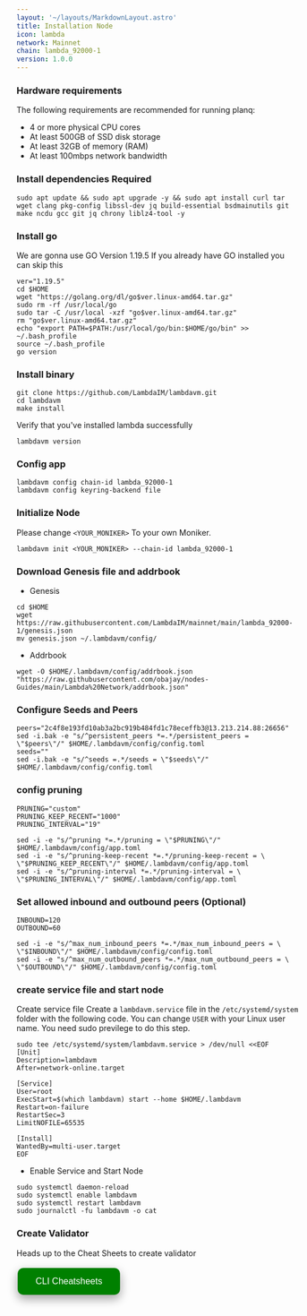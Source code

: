```yaml
---
layout: '~/layouts/MarkdownLayout.astro'
title: Installation Node
icon: lambda
network: Mainnet
chain: lambda_92000-1
version: 1.0.0
---
```


### Hardware requirements

The following requirements are recommended for running planq:

- 4 or more physical CPU cores
- At least 500GB of SSD disk storage
- At least 32GB of memory (RAM)
- At least 100mbps network bandwidth


### Install dependencies Required

```
sudo apt update && sudo apt upgrade -y && sudo apt install curl tar wget clang pkg-config libssl-dev jq build-essential bsdmainutils git make ncdu gcc git jq chrony liblz4-tool -y
```

### Install go

We are gonna use GO Version 1.19.5
If you already have GO installed you can skip this 

```
ver="1.19.5"
cd $HOME
wget "https://golang.org/dl/go$ver.linux-amd64.tar.gz"
sudo rm -rf /usr/local/go
sudo tar -C /usr/local -xzf "go$ver.linux-amd64.tar.gz"
rm "go$ver.linux-amd64.tar.gz"
echo "export PATH=$PATH:/usr/local/go/bin:$HOME/go/bin" >> ~/.bash_profile
source ~/.bash_profile
go version
```

### Install binary

```
git clone https://github.com/LambdaIM/lambdavm.git
cd lambdavm
make install
```

Verify that you've installed lambda successfully

```
lambdavm version
```

### Config app

```
lambdavm config chain-id lambda_92000-1
lambdavm config keyring-backend file
```

### Initialize Node

Please change `<YOUR_MONIKER>` To your own Moniker.

```
lambdavm init <YOUR_MONIKER> --chain-id lambda_92000-1
```

### Download Genesis file and addrbook

- Genesis

```
cd $HOME
wget https://raw.githubusercontent.com/LambdaIM/mainnet/main/lambda_92000-1/genesis.json
mv genesis.json ~/.lambdavm/config/
```

- Addrbook

```
wget -O $HOME/.lambdavm/config/addrbook.json "https://raw.githubusercontent.com/obajay/nodes-Guides/main/Lambda%20Network/addrbook.json"
```

### Configure Seeds and Peers

```
peers="2c4f8e193fd10ab3a2bc919b484fd1c78eceffb3@13.213.214.88:26656"
sed -i.bak -e "s/^persistent_peers *=.*/persistent_peers = \"$peers\"/" $HOME/.lambdavm/config/config.toml
seeds=""
sed -i.bak -e "s/^seeds =.*/seeds = \"$seeds\"/" $HOME/.lambdavm/config/config.toml
```

### config pruning

```
PRUNING="custom"
PRUNING_KEEP_RECENT="1000"
PRUNING_INTERVAL="19"

sed -i -e "s/^pruning *=.*/pruning = \"$PRUNING\"/" $HOME/.lambdavm/config/app.toml
sed -i -e "s/^pruning-keep-recent *=.*/pruning-keep-recent = \
\"$PRUNING_KEEP_RECENT\"/" $HOME/.lambdavm/config/app.toml
sed -i -e "s/^pruning-interval *=.*/pruning-interval = \
\"$PRUNING_INTERVAL\"/" $HOME/.lambdavm/config/app.toml
```

### Set allowed inbound and outbound peers (Optional)

```
INBOUND=120
OUTBOUND=60

sed -i -e "s/^max_num_inbound_peers *=.*/max_num_inbound_peers = \
\"$INBOUND\"/" $HOME/.lambdavm/config/config.toml
sed -i -e "s/^max_num_outbound_peers *=.*/max_num_outbound_peers = \
\"$OUTBOUND\"/" $HOME/.lambdavm/config/config.toml
```

### create service file and start node

Create service file
Create a `lambdavm.service` file in the `/etc/systemd/system` folder with the following code. 
You can change `USER` with your Linux user name. You need sudo previlege to do this step.

```
sudo tee /etc/systemd/system/lambdavm.service > /dev/null <<EOF
[Unit]
Description=lambdavm
After=network-online.target

[Service]
User=root
ExecStart=$(which lambdavm) start --home $HOME/.lambdavm
Restart=on-failure
RestartSec=3
LimitNOFILE=65535

[Install]
WantedBy=multi-user.target
EOF
```

- Enable Service and Start Node

```
sudo systemctl daemon-reload
sudo systemctl enable lambdavm
sudo systemctl restart lambdavm
sudo journalctl -fu lambdavm -o cat
```

### Create Validator

Heads up to the Cheat Sheets to create validator

<a href="https://www.indonode.net/mainnet/lambda/cheat" target="_blank">
  <button style="background-color: green; border: none; color: white; padding: 15px 32px; text-align: center; text-decoration: none; display: inline-block; font-size: 16px; margin: 4px 2px; cursor: pointer; border-radius: 10px; box-shadow: 0 8px 16px 0 rgba(0,0,0,0.2), 0 6px 20px 0 rgba(0,0,0,0.19);" onmouseover="this.style.boxShadow='0 0 0 4px rgba(0,255,0,0.5)'" onmouseout="this.style.boxShadow='0 8px 16px 0 rgba(0,0,0,0.2), 0 6px 20px 0 rgba(0,0,0,0.19)'">CLI Cheatsheets</button>
</a>
